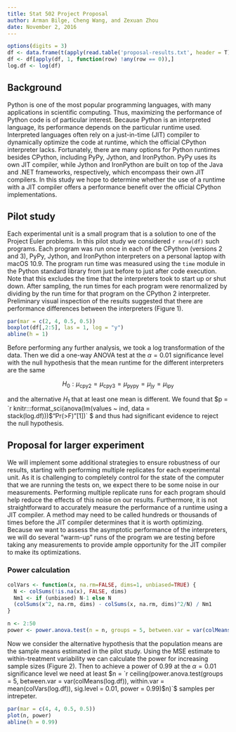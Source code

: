 ```yaml
---
title: Stat 502 Project Proposal
author: Arman Bilge, Cheng Wang, and Zexuan Zhou
date: November 2, 2016
---
```


\frenchspacing

```r
options(digits = 3)
df <- data.frame(t(apply(read.table('proposal-results.txt', header = T), 1, function(x) x / x[1])))
df <- df[apply(df, 1, function(row) !any(row == 0)),]
log.df <- log(df)
```

## Background

Python is one of the most popular programming languages, with many applications in scientific computing.
Thus, maximizing the performance of Python code is of particular interest.
Because Python is an interpreted language, its performance depends on the particular runtime used.
Interpreted languages often rely on a just-in-time (JIT) compiler to dynamically optimize the code at runtime, which the official CPython interpreter lacks.
Fortunately, there are many options for Python runtimes besides CPython, including PyPy, Jython, and IronPython.
PyPy uses its own JIT compiler, while Jython and IronPython are built on top of the Java and .NET frameworks, respectively, which encompass their own JIT compilers.
In this study we hope to determine whether the use of a runtime with a JIT compiler offers a performance benefit over the official CPython implementations.

## Pilot study

Each experimental unit is a small program that is a solution to one of the Project Euler problems.
In this pilot study we considered `r nrow(df)` such programs.
Each program was run once in each of the CPython (versions 2 and 3), PyPy, Jython, and IronPython interpreters on a personal laptop with macOS 10.9.
The program run time was measured using the `time` module in the Python standard library from just before to just after code execution.
Note that this excludes the time that the interpreters took to start up or shut down.
After sampling, the run times for each program were renormalized by dividing by the run time for that program on the CPython 2 interpreter.
Preliminary visual inspection of the results suggested that there are performance differences between the interpreters (Figure 1).

<!-- Table: Mean run times and standard deviations of the interpreters relative to the CPython 2 implementation.

| **Interpreter** | **Mean and SD** |
|:-|-:|
| CPython 3 | $`r mean(df$python3)` \pm `r sd(df$python3)`$ |
| PyPy | $`r mean(df$pypy)` \pm `r sd(df$pypy)`$ |
| Jython | $`r mean(df$jython)` \pm `r sd(df$jython)`$ |
| IronPython | $`r mean(df$ipy)` \pm `r sd(df$ipy)`$ | -->

```r
par(mar = c(2, 4, 0.5, 0.5))
boxplot(df[,2:5], las = 1, log = "y")
abline(h = 1)
```

Before performing any further analysis, we took a log transformation of the data.
Then we did a one-way ANOVA test at the $\alpha = 0.01$ significance level with the null hypothesis that the mean runtime for the different interpreters are the same

$$H_0 : \mu_\text{cpy2} = \mu_\text{cpy3} = \mu_\text{pypy} = \mu_\text{jy} = \mu_\text{ipy}$$

and the alternative $H_1$ that at least one mean is different.
We found that $p = `r knitr:::format_sci(anova(lm(values ~ ind, data = stack(log.df)))$"Pr(>F)"[1])` \ll 0.01$ and thus had significant evidence to reject the null hypothesis.

## Proposal for larger experiment

We will implement some additional strategies to ensure robustness of our results, starting with performing multiple replicates for each experimental unit.
As it is challenging to completely control for the state of the computer that we are running the tests on, we expect there to be some noise in our measurements.
Performing multiple replicate runs for each program should help reduce the effects of this noise on our results.
Furthermore, it is not straightforward to accurately measure the performance of a runtime using a JIT compiler.
A method may need to be called hundreds or thousands of times before the JIT compiler determines that it is worth optimizing.
Because we want to assess the asymptotic performance of the interpreters, we will do several "warm-up" runs of the program we are testing before taking any measurements to provide ample opportunity for the JIT compiler to make its optimizations.

### Power calculation

```r
colVars <- function(x, na.rm=FALSE, dims=1, unbiased=TRUE) {
  N <- colSums(!is.na(x), FALSE, dims)
  Nm1 <- if (unbiased) N-1 else N
  (colSums(x^2, na.rm, dims) - colSums(x, na.rm, dims)^2/N) / Nm1
}

n <- 2:50
power <- power.anova.test(n = n, groups = 5, between.var = var(colMeans(log.df)), within.var = mean(colVars(log.df)), sig.level = 0.01)$power

```

Now we consider the alternative hypothesis that the population means are the sample means estimated in the pilot study.
Using the MSE estimate to within-treatment variability we can calculate the power for increasing sample sizes (Figure 2).
Then to achieve a power of $0.99$ at the $\alpha = 0.01$ significance level we need at least $n = `r ceiling(power.anova.test(groups = 5, between.var = var(colMeans(log.df)), within.var = mean(colVars(log.df)), sig.level = 0.01, power = 0.99)$n)`$ samples per intrepeter.


```r

par(mar = c(4, 4, 0.5, 0.5))
plot(n, power)
abline(h = 0.99)
```
